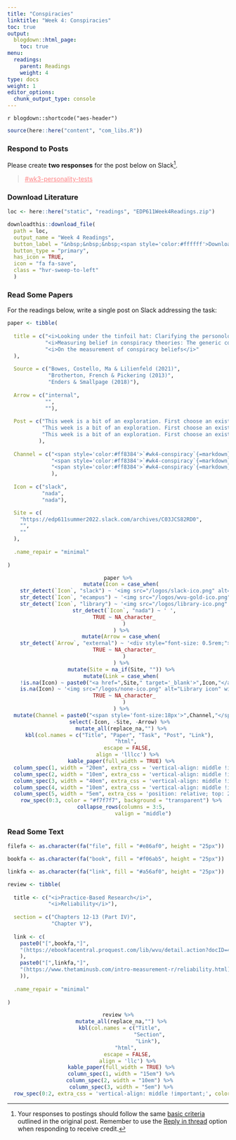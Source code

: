 ```yaml
---
title: "Conspiracies"
linktitle: "Week 4: Conspiracies"
toc: true
output:
  blogdown::html_page:
    toc: true
menu:
  readings:
    parent: Readings
    weight: 4
type: docs
weight: 1
editor_options: 
  chunk_output_type: console
---
```


`r blogdown::shortcode("aes-header")`

```r
source(here::here("content", "com_libs.R"))
```

### Respond to Posts
Please create **two responses** for the post below on Slack[^respond]. 

> <a href="https://edp611summer2022.slack.com/archives/C03G9JGHMLP" style='color:#ff8384;'>#wk3-personality-tests</a> 

### Download Literature

```r
loc <- here::here("static", "readings", "EDP611Week4Readings.zip")

downloadthis::download_file(
  path = loc,
  output_name = "Week 4 Readings",
  button_label = "&nbsp;&nbsp;&nbsp;<span style='color:#ffffff'>Download</span>",
  button_type = "primary",
  has_icon = TRUE,
  icon = "fa fa-save",
  class = "hvr-sweep-to-left"
  )
```

### Read Some Papers

For the readings below, write a single post on Slack addressing the task:

```r

paper <- tibble(
  
  title = c("<i>Looking under the tinfoil hat: Clarifying the personological and psychopathological correlates of conspiracy beliefs</i>",
            "<i>Measuring belief in conspiracy theories: The generic conspiracist beliefs scale</i>",
            "<i>On the measurement of conspiracy beliefs</i>"
  ),
  
  Source = c("Bowes, Costello, Ma & Lilienfeld (2021)",
             "Brotherton, French & Pickering (2013)",
             "Enders & Smallpage (2018)"),
  
  Arrow = c("internal",
            "",
            ""),
  
  Post = c("This week is a bit of an exploration. First choose an existing conspiracy or if you wish, make one up. Then develop a 7-15 item instrument in a Word document or PDF with the purpose of determining the level of belief that a person may exhibit in that conspiracy. Finally please post the following: (1) A brief description of your conspiracy, (2) your instrument, and (3) a few paragraphs describing how you would go about assessing the validity and reliability of your instrument.",
           "This week is a bit of an exploration. First choose an existing conspiracy or if you wish, make one up. Then develop a 7-15 item instrument in a Word document or PDF with the purpose of determining the level of belief that a person may exhibit in that conspiracy. Finally please post the following: (1) A brief description of your conspiracy, (2) your instrument, and (3) a few paragraphs describing how you would go about assessing the validity and reliability of your instrument.",
           "This week is a bit of an exploration. First choose an existing conspiracy or if you wish, make one up. Then develop a 7-15 item instrument in a Word document or PDF with the purpose of determining the level of belief that a person may exhibit in that conspiracy. Finally please post the following: (1) A brief description of your conspiracy, (2) your instrument, and (3) a few paragraphs describing how you would go about assessing the validity and reliability of your instrument."
          ),
  
  Channel = c("<span style='color:#ff8384'>`#wk4-conspiracy`{=markdown}</span>",
              "<span style='color:#ff8384'>`#wk4-conspiracy`{=markdown}</span>",
              "<span style='color:#ff8384'>`#wk4-conspiracy`{=markdown}</span>"
              ),
  
  Icon = c("slack", 
           "nada",
           "nada"),

  Site = c(
    "https://edp611summer2022.slack.com/archives/C03JCS82RD0",
    "",
    ""
  ),
  
  .name_repair = "minimal"
  
)

```

<center>
```r
paper %>%
  mutate(Icon = case_when(
    str_detect(`Icon`, "slack") ~ '<img src="/logos/slack-ico.png" alt="Slack icon" width="25px">',
    str_detect(`Icon`, "ecampus") ~ '<img src="/logos/wvu-gold-ico.png" alt="WVU icon" width="25px">',
    str_detect(`Icon`, "library") ~ '<img src="/logos/library-ico.png" alt="Library icon" width="25px">',
    str_detect(`Icon`, "nada") ~ ' ',
    TRUE ~ NA_character_
    )
  ) %>%
  mutate(Arrow = case_when(
    str_detect(`Arrow`, "external") ~ '<div style="font-size: 0.5rem;"><i class="fa fa-external-link fa-2x" aria-hidden="true" style="color:#559977"></i></div>',
    TRUE ~ NA_character_
    )
  ) %>%
  mutate(Site = na_if(Site, "")) %>%
  mutate(Link = case_when(
    !is.na(Icon) ~ paste0("<a href=",Site," target='_blank'>",Icon,"</a>"),
    is.na(Icon) ~ '<img src="/logos/none-ico.png" alt="Library icon" width="25px">',
    TRUE ~ NA_character_
    )
  ) %>%
  mutate(Channel = paste0("<span style='font-size:18px'>",Channel,"</span></a>")) %>%
  select(-Icon, -Site, -Arrow) %>% 
  mutate_all(replace_na,"") %>%
  kbl(col.names = c("Title", "Paper", "Task", "Post", "Link"), 
      "html", 
      escape = FALSE,
      align = 'lllcc') %>%
  kable_paper(full_width = TRUE) %>%
  column_spec(1, width = "20em", extra_css = 'vertical-align: middle !important;') %>%
  column_spec(2, width = "10em", extra_css = 'vertical-align: middle !important;') %>%
  column_spec(3, width = "40em", extra_css = 'vertical-align: middle !important;') %>% 
  column_spec(4, width = "10em", extra_css = 'vertical-align: middle !important;') %>%
  column_spec(5, width = "5em", extra_css = 'position: relative; top: 29.3%; transform: translate(2.5%,73%);') %>% 
  row_spec(0:3, color = "#f7f7f7", background = "transparent") %>%
  collapse_rows(columns = 3:5,
                valign = "middle")
```
</center>

### Read Some Text

```r

filefa <- as.character(fa("file", fill = "#e86af0", height = "25px"))

bookfa <- as.character(fa("book", fill = "#f06ab5", height = "25px"))

linkfa <- as.character(fa("link", fill = "#a56af0", height = "25px"))

review <- tibble(
  
  title <- c("<i>Practice-Based Research</i>",
             "<i>Reliability</i>"),
  
  section = c("Chapters 12-13 (Part IV)",
              "Chapter V"),
  
  link <- c(
    paste0("[",bookfa,"]",
    "(https://ebookfacentral.proquest.com/lib/wvu/detail.action?docID=4722459){target='_blank'}"
    ),
    paste0("[",linkfa,"]",
    "(https://www.thetaminusb.com/intro-measurement-r/reliability.html){target='_blank'}"
    )),
    
  .name_repair = "minimal"
  
)

```

<center>
```r
review %>%
  mutate_all(replace_na,"") %>%
  kbl(col.names = c("Title", 
                    "Section",
                    "Link"), 
      "html", 
      escape = FALSE,
      align = 'llc') %>%
  kable_paper(full_width = TRUE) %>%
  column_spec(1, width = "15em") %>%
  column_spec(2, width = "10em") %>% 
  column_spec(3, width = "5em") %>%
  row_spec(0:2, extra_css = 'vertical-align: middle !important;', color = "#f7f7f7", background = "transparent") 
```
</center>

[^respond]: Your responses to postings should follow the same [basic criteria](/tasks/#weekly-postings) outlined in the original post. Remember to use the [`Reply in thread`{=html}](/tasks/#responding-on-slack) option when responding to receive credit.</font>
